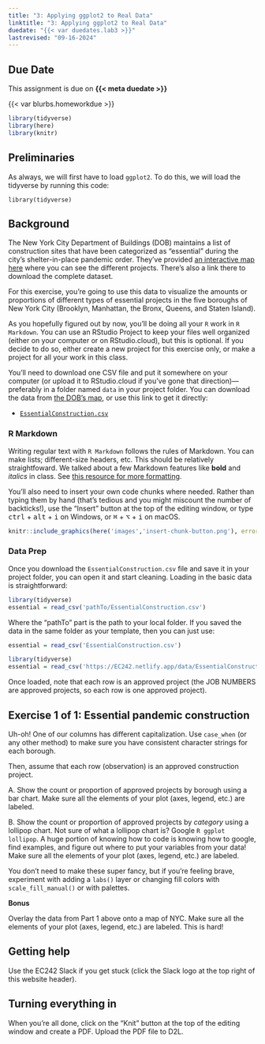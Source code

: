 ```yaml
---
title: "3: Applying ggplot2 to Real Data"
linktitle: "3: Applying ggplot2 to Real Data"
duedate: "{{< var duedates.lab3 >}}"
lastrevised: "09-16-2024"
---
```



::: {.callout-warning}
## Due Date
This assignment is due on **{{< meta duedate >}}**
:::

{{< var blurbs.homeworkdue >}}

```r
library(tidyverse)
library(here)
library(knitr)
```

## Preliminaries
As always, we will first have to load ``ggplot2``. To do this, we will load the tidyverse by running this code:
 
```
library(tidyverse)
```

## Background

The New York City Department of Buildings (DOB) maintains a list of construction sites that have been categorized as "essential" during the city's shelter-in-place pandemic order. They've provided [an interactive map here](https://www1.nyc.gov/assets/buildings/html/essential-active-construction.html) where you can see the different projects. There's also a link there to download the complete dataset.

For this exercise, you're going to use this data to visualize the amounts or proportions of different types of essential projects in the five boroughs of New York City (Brooklyn, Manhattan, the Bronx, Queens, and Staten Island).

As you hopefully figured out by now, you'll be doing all your `R` work in `R Markdown`. You can use an RStudio Project to keep your files well organized (either on your computer or on RStudio.cloud), but this is optional. If you decide to do so, either create a new project for this exercise only, or make a project for all your work in this class.

You'll need to download one CSV file and put it somewhere on your computer (or upload it to RStudio.cloud if you've gone that direction)---preferably in a folder named `data` in your project folder. You can download the data from [the DOB's map](https://www1.nyc.gov/assets/buildings/html/essential-active-construction.html), or use this link to get it directly:

- [<i class="fas fa-file-csv"></i> `EssentialConstruction.csv`](../data/EssentialConstruction.csv)


### R Markdown

Writing regular text with `R Markdown` follows the rules of Markdown. You can make lists; different-size headers, etc. This should be relatively straightfoward. We talked about a few Markdown features like **bold** and *italics* in class. See [this resource for more formatting](/resource/markdown/).

You'll also need to insert your own code chunks where needed. Rather than typing them by hand (that's tedious and you might miscount the number of backticks!), use the "Insert" button at the top of the editing window, or type <kbd>ctrl</kbd> + <kbd>alt</kbd> + <kbd>i</kbd> on Windows, or <kbd>⌘</kbd> + <kbd>⌥</kbd> + <kbd>i</kbd> on macOS.

```r
knitr::include_graphics(here('images','insert-chunk-button.png'), error = FALSE)
```

### Data Prep
Once you download the `EssentialConstruction.csv` file and save it in your project folder, you can open it and start cleaning. Loading in the basic data is straightforward:

```r
library(tidyverse)
essential = read_csv('pathTo/EssentialConstruction.csv')
```

Where the "pathTo" part is the path to your local folder. If you saved the data in the same folder as your template, then you can just use:
```r
essential = read_csv('EssentialConstruction.csv')
```

```r
library(tidyverse)
essential = read_csv('https://EC242.netlify.app/data/EssentialConstruction.csv')
```

Once loaded, note that each row is an approved project (the JOB NUMBERS are approved projects, so each row is one approved project).



::: {.callout-note}
## Exercise 1 of 1: Essential pandemic construction
Uh-oh! One of our columns has different capitalization. Use `case_when` (or any other method) to make sure you have consistent character strings for each borough.

Then, assume that each row (observation) is an approved construction project.


A. Show the count or proportion of approved projects by borough using a bar chart. Make sure all the elements of your plot (axes, legend, etc.) are labeled.

B. Show the count or proportion of approved projects by *category* using a lollipop chart. Not sure of what a lollipop chart is? Google `R ggplot lollipop`. A huge portion of knowing how to code is knowing how to google, find examples, and figure out where to put your variables from your data! Make sure all the elements of your plot (axes, legend, etc.) are labeled.

You don't need to make these super fancy, but if you're feeling brave, experiment with adding a `labs()` layer or changing fill colors with `scale_fill_manual()` or with palettes.

__Bonus__

Overlay the data from Part 1 above onto a map of NYC. Make sure all the elements of your plot (axes, legend, etc.) are labeled. This is hard!

:::

## Getting help

Use the EC242 Slack if you get stuck (click the Slack logo at the top right of this website header).

## Turning everything in

When you're all done, click on the "Knit" button at the top of the editing window and create a PDF. Upload the PDF file to D2L.
